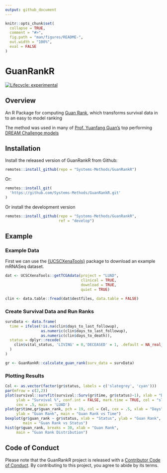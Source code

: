 ```yaml
---
output: github_document
---
```


<!-- README.md is generated from README.Rmd. Please edit that file -->

```r
knitr::opts_chunk$set(
  collapse = TRUE,
  comment = "#>",
  fig.path = "man/figures/README-",
  out.width = "100%",
  eval = FALSE
)
```


# GuanRankR

<!-- badges: start -->
[![Lifecycle: experimental](https://img.shields.io/badge/lifecycle-experimental-orange.svg)](https://lifecycle.r-lib.org/articles/stages.html#experimental)
<!-- badges: end -->


## Overview

An R Package for computing [Guan Rank](https://web.cse.ohio-state.edu/~zhang.10631/files/survival_2021.pdf), 
which transforms survival data in to an easy to model ranking

The method was used in many of [Prof. Yuanfang Guan's](https://medicine.umich.edu/dept/dcmb/yuanfang-guan-phd) top performing 
[DREAM Challenge models](https://www.synapse.org/#!Synapse:syn6180942/wiki/401735)

## Installation


Install the released version of GuanRankR from Github:

```r
remotes::install_github(repo = "Systems-Methods/GuanRankR")
```

Or:

```r
remotes::install_git(
  'https://github.com/Systems-Methods/GuanRankR.git'
)
```


Or install the development version

```r
remotes::install_github(repo = "Systems-Methods/GuanRankR", 
                        ref = "develop")

```


## Example

### Example Data

First we can use the [{UCSCXenaTools}](https://cran.r-project.org/web/packages/UCSCXenaTools/vignettes/USCSXenaTools.html) 
package to download an example mRNASeq dataset.

```r
dat <- UCSCXenaTools::getTCGAdata(project = "LUAD", 
                                  clinical = TRUE, 
                                  download = TRUE,
                                  quiet = TRUE)

clin <- data.table::fread(dat$destfiles, data.table = FALSE)
```

### Create Survival Data and Run Ranks

```r

survData <- data.frame(
  time = ifelse(!is.na(clin$days_to_last_followup),
                as.numeric(clin$days_to_last_followup),
                as.numeric(clin$days_to_death)),
  status = dplyr::recode(
    clin$vital_status, 'LIVING' = 0,'DECEASED' = 1, .default = NA_real_
  )
)

gr <- GuanRankR::calculate_guan_rank(surv_data = survData)


```

### Plotting Results


```r
Col <- as.vector(factor(gr$status, labels = c('slategrey', 'cyan')))
par(mfrow = c(2,2))
plot(survival::survfit(survival::Surv(gr$time, gr$status)~1), xlab = "Days",
     ylab = "Survival %", conf.int = FALSE, mark.time = TRUE, col = "slategrey",
     cex = .5, main = 'LUAD')
plot(gr$time,gr$guan_rank, pch = 19, col = Col, cex = .5, xlab = "Days",
     ylab = "Guan Rank", main = "Guan Rank vs Time")
boxplot(gr$guan_rank ~ gr$status, xlab = "Status", ylab = "Guan Rank",
        main = "Guan Rank vs Status")
hist(gr$guan_rank, breaks = 30, xlab = "Guan Rank",
     main = "Guan Rank Distribution")

```


## Code of Conduct
  
Please note that the GuanRankR project is released with a [Contributor Code of Conduct](https://contributor-covenant.org/version/2/0/CODE_OF_CONDUCT.html). By contributing to this project, you agree to abide by its terms.
